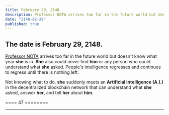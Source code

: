 ```yaml
---
title: February 29, 2148
description: Professor NOTA arrives too far in the future world but doesn't know what year she is in.
date: "2148-02-29"
published: true
---
```


## The date is February 29, 2148.

[Professor NOTA](https://prompt.straight-line.org/) arrives too far in the future world but doesn't know what year **she** is in. **She** also could never find **him** or any person who could understand what **she** asked. People's intelligence regresses and continues to regress until there is nothing left.

Not knowing what to do, **she** suddenly meets an **Artificial Intelligence (A.I.)** in the decentralized blockchain network that can understand what **she** asked, answer **her**, and tell **her** about **him**.

==== 47 ========

---